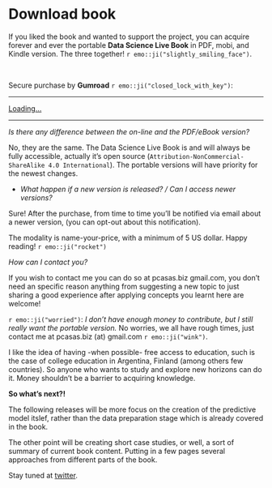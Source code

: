 # Download book {#download-book}

If you liked the book and wanted to support the project, you can acquire forever and ever the portable **Data Science Live Book** in PDF, mobi, and Kindle version. The three together! `r emo::ji("slightly_smiling_face")`. 

<br> 

Secure purchase by **Gumroad** `r emo::ji("closed_lock_with_key")`:

---

<script src="https://gumroad.com/js/gumroad-embed.js"></script>
<div class="gumroad-product-embed" data-gumroad-product-id="tORBv"><a href="https://gumroad.com/l/tORBv">Loading...</a></div>

---


_Is there any difference between the on-line and the PDF/eBook version?_

No, they are the same. The Data Science Live Book is and will always be fully accessible, actually it's open source  (`Attribution-NonCommercial-ShareAlike 4.0 International`). The portable versions will have priority for the newest changes.

* _What happen if a new version is released? / Can I access newer versions?_

Sure! After the purchase, from time to time you'll be notified via email about a newer version, (you can opt-out about this notification).

The modality is name-your-price, with a minimum of 5 US dollar. Happy reading! `r emo::ji("rocket")`

_How can I contact you?_

If you wish to contact me you can do so at pcasas.biz <at> gmail.com, you don’t need an specific reason anything from suggesting a new topic to just sharing a good experience after applying concepts you learnt here are welcome!

`r emo::ji("worried")`: _I don’t have enough money to contribute, but I still *really* want the portable version._
No worries, we all have rough times, just contact me at pcasas.biz (at) gmail.com `r emo::ji("wink")`.

I like the idea of having -when possible- free access to education, such is the case of college education in Argentina, Finland (among others few countries). So anyone who wants to study and explore new horizons can do it. Money shouldn't be a barrier to acquiring knowledge. 



**So what's next?!**

The following releases will be more focus on the creation of the predictive model itslef, rather than the data preparation stage which is already covered in the book.

The other point will be creating short case studies, or well, a sort of summary of current book content. Putting in a few pages several approaches from different parts of the book.

Stay tuned at [twitter](https://twitter.com/pabloc_ds).



